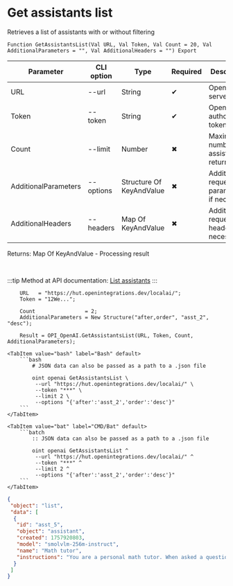 ﻿---
sidebar_position: 1
description: Get assistants list and other functions to work with OpenAI in the Open Integration Package, a free open-source integration library for 1C:Enterprise 8, OneScript and CLI
keywords: [1C, 1С, 1С:Enterprise, 1С:Enterprise 8.3, API, Integration, Services, Exchange, OneScript, CLI, OpenAI]
---


# Get assistants list
 Retrieves a list of assistants with or without filtering



`Function GetAssistantsList(Val URL, Val Token, Val Count = 20, Val AdditionalParameters = "", Val AdditionalHeaders = "") Export`

  | Parameter | CLI option | Type | Required | Description |
  |-|-|-|-|-|
  | URL | --url | String | &#x2714; | OpenAI server URL |
  | Token | --token | String | &#x2714; | OpenAI authorization token |
  | Count | --limit | Number | &#x2716; | Maximum number of assistants returned |
  | AdditionalParameters | --options | Structure Of KeyAndValue | &#x2716; | Additional request parameters, if necessary |
  | AdditionalHeaders | --headers | Map Of KeyAndValue | &#x2716; | Additional request headers, if necessary |

  
  Returns:  Map Of KeyAndValue - Processing result

<br/>

:::tip
Method at API documentation: [List assistants](https://platform.openai.com/docs/api-reference/assistants/listAssistants)
:::
<br/>



```bsl title="1C:Enterprise/OneScript code example"
    URL   = "https://hut.openintegrations.dev/localai/";
    Token = "12We...";

    Count                = 2;
    AdditionalParameters = New Structure("after,order", "asst_2", "desc");

    Result = OPI_OpenAI.GetAssistantsList(URL, Token, Count, AdditionalParameters);
```
 

 <Tabs>
  
    <TabItem value="bash" label="Bash" default>
        ```bash
            # JSON data can also be passed as a path to a .json file
            
            oint openai GetAssistantsList \
             --url "https://hut.openintegrations.dev/localai/" \
             --token "***" \
             --limit 2 \
             --options "{'after':'asst_2','order':'desc'}"
        ```
    </TabItem>
  
    <TabItem value="bat" label="CMD/Bat" default>
        ```batch
            :: JSON data can also be passed as a path to a .json file
            
            oint openai GetAssistantsList ^
             --url "https://hut.openintegrations.dev/localai/" ^
             --token "***" ^
             --limit 2 ^
             --options "{'after':'asst_2','order':'desc'}"
        ```
    </TabItem>
</Tabs>


```json title="Result"
{
 "object": "list",
 "data": [
  {
   "id": "asst_5",
   "object": "assistant",
   "created": 1757920803,
   "model": "smolvlm-256m-instruct",
   "name": "Math tutor",
   "instructions": "You are a personal math tutor. When asked a question, write and run Python code to answer the question."
  }
 ]
}
```
